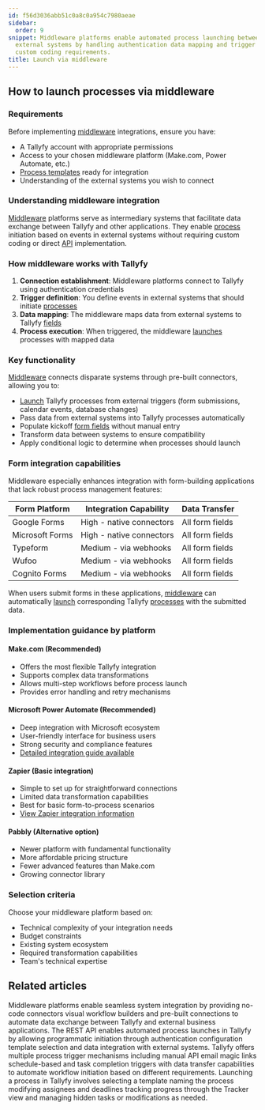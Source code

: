 ```yaml
---
id: f56d3036abb51c0a8c0a954c7980aeae
sidebar:
  order: 9
snippet: Middleware platforms enable automated process launching between Tallyfy and
  external systems by handling authentication data mapping and trigger events without
  custom coding requirements.
title: Launch via middleware
---
```


## How to launch processes via middleware

### Requirements

Before implementing [middleware](/products/pro/integrations/middleware/) integrations, ensure you have:
- A Tallyfy account with appropriate permissions
- Access to your chosen middleware platform (Make.com, Power Automate, etc.)
- [Process templates](/products/pro/documenting/templates/) ready for integration
- Understanding of the external systems you wish to connect

### Understanding middleware integration

[Middleware](/products/pro/integrations/middleware/) platforms serve as intermediary systems that facilitate data exchange between Tallyfy and other applications. They enable [process](/products/pro/tracking-and-tasks/processes/) initiation based on events in external systems without requiring custom coding or direct [API](/products/pro/integrations/open-api/) implementation.

### How middleware works with Tallyfy

1. **Connection establishment**: Middleware platforms connect to Tallyfy using authentication credentials
2. **Trigger definition**: You define events in external systems that should initiate [processes](/products/pro/tracking-and-tasks/processes/)
3. **Data mapping**: The middleware maps data from external systems to Tallyfy [fields](/products/pro/tracking-and-tasks/tasks/what-are-form-fields-in-tallyfy/)
4. **Process execution**: When triggered, the middleware [launches](/products/pro/launching/) processes with mapped data

### Key functionality

[Middleware](/products/pro/integrations/middleware/) connects disparate systems through pre-built connectors, allowing you to:

* [Launch](/products/pro/launching/) Tallyfy processes from external triggers (form submissions, calendar events, database changes)
* Pass data from external systems into Tallyfy processes automatically
* Populate kickoff [form fields](/products/pro/tracking-and-tasks/tasks/what-are-form-fields-in-tallyfy/) without manual entry
* Transform data between systems to ensure compatibility
* Apply conditional logic to determine when processes should launch

### Form integration capabilities

Middleware especially enhances integration with form-building applications that lack robust process management features:

| Form Platform | Integration Capability | Data Transfer |
|---------------|------------------------|---------------|
| Google Forms | High - native connectors | All form fields |
| Microsoft Forms | High - native connectors | All form fields |
| Typeform | Medium - via webhooks | All form fields |
| Wufoo | Medium - via webhooks | All form fields |
| Cognito Forms | Medium - via webhooks | All form fields |

When users submit forms in these applications, [middleware](/products/pro/integrations/middleware/) can automatically [launch](/products/pro/launching/) corresponding Tallyfy [processes](/products/pro/tracking-and-tasks/processes/) with the submitted data.

### Implementation guidance by platform

#### Make.com (Recommended)
- Offers the most flexible Tallyfy integration
- Supports complex data transformations
- Allows multi-step workflows before process launch
- Provides error handling and retry mechanisms

#### Microsoft Power Automate (Recommended)
- Deep integration with Microsoft ecosystem
- User-friendly interface for business users
- Strong security and compliance features
- [Detailed integration guide available](/products/pro/integrations/middleware/power-automate/)

#### Zapier (Basic integration)
- Simple to set up for straightforward connections
- Limited data transformation capabilities
- Best for basic form-to-process scenarios
- [View Zapier integration information](/products/pro/integrations/middleware/zapier/)

#### Pabbly (Alternative option)
- Newer platform with fundamental functionality
- More affordable pricing structure
- Fewer advanced features than Make.com
- Growing connector library

### Selection criteria

Choose your middleware platform based on:
- Technical complexity of your integration needs
- Budget constraints
- Existing system ecosystem
- Required transformation capabilities
- Team's technical expertise


## Related articles
<CardGrid>
<LinkTitleCard header="<b>Integrations > Middleware</b>" href="/products/pro/integrations/middleware/" > Middleware platforms enable seamless system integration by providing no-code connectors visual workflow builders and pre-built connections to automate data exchange between Tallyfy and external business applications. </LinkTitleCard>
<LinkTitleCard header="<b>Triggers > Launch via API</b>" href="/products/pro/launching/triggers/via-api/" > The REST API enables automated process launches in Tallyfy by allowing programmatic initiation through authentication configuration template selection and data integration with external systems. </LinkTitleCard>
<LinkTitleCard header="<b>Launching > Triggers</b>" href="/products/pro/launching/triggers/" > Tallyfy offers multiple process trigger mechanisms including manual API email magic links schedule-based and task completion triggers with data transfer capabilities to automate workflow initiation based on different requirements. </LinkTitleCard>
<LinkTitleCard header="<b>Launching > Launch manually</b>" href="/products/pro/launching/how-can-i-launch-a-process-in-tallyfy/" > Launching a process in Tallyfy involves selecting a template naming the process modifying assignees and deadlines tracking progress through the Tracker view and managing hidden tasks or modifications as needed. </LinkTitleCard>
</CardGrid>